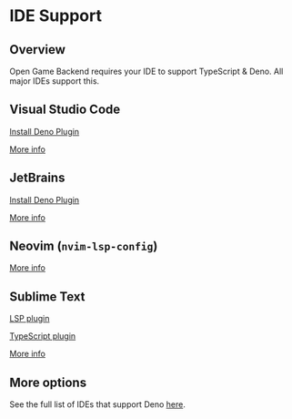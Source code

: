 # IDE Support

## Overview

Open Game Backend requires your IDE to support TypeScript & Deno. All major IDEs support this.

## Visual Studio Code

[Install Deno Plugin](https://marketplace.visualstudio.com/items?itemName=denoland.vscode-deno)

[More info](https://docs.deno.com/runtime/manual/getting_started/setup_your_environment#visual-studio-code)

## JetBrains

[Install Deno Plugin](https://plugins.jetbrains.com/plugin/14382-deno)

[More info](https://docs.deno.com/runtime/manual/getting_started/setup_your_environment#jetbrains-ides)

## Neovim (`nvim-lsp-config`)

[More info](https://docs.deno.com/runtime/manual/getting_started/setup_your_environment#neovim-06-using-the-built-in-language-server)

## Sublime Text

[LSP plugin](https://lsp.sublimetext.io/language_servers/#deno)

[TypeScript plugin](https://packagecontrol.io/packages/TypeScript)

[More info](https://docs.deno.com/runtime/manual/getting_started/setup_your_environment#sublime-text)

## More options

See the full list of IDEs that support Deno [here](https://docs.deno.com/runtime/manual/getting_started/setup_your_environment).
